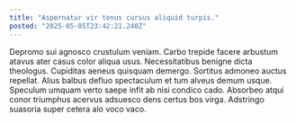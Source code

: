 ```yaml
---
title: "Aspernatur vir tenus cursus aliquid turpis."
posted: "2025-05-05T23:42:21.240Z"
---
```


Depromo sui agnosco crustulum veniam. Carbo trepide facere arbustum atavus ater casus color aliqua usus. Necessitatibus benigne dicta theologus.
Cupiditas aeneus quisquam demergo. Sortitus admoneo auctus repellat. Alius balbus defluo spectaculum et tum alveus demum usque.
Speculum umquam verto saepe infit ab nisi condico cado. Absorbeo atqui conor triumphus acervus adsuesco dens certus bos virga. Adstringo suasoria super cetera alo voco vaco.
